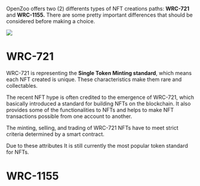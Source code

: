 OpenZoo offers two (2) differents types of NFT creations paths: **WRC-721** and **WRC-1155.**
There are some pretty important differences that should be considered before making a choice.

![](/nftstandards.png)

# WRC-721

WRC-721 is representing the **Single Token Minting standard**, which means each NFT created is unique.
These characteristics make them rare and collectables. 

The recent NFT hype is often credited to the emergence of WRC-721, which basically introduced a standard for building NFTs on the blockchain. It also provides some of the functionalities to NFTs and helps to make NFT transactions possible from one account to another.

The minting, selling, and trading of WRC-721 NFTs have to meet strict criteria determined by a smart contract. 

Due to these attributes It is still currently the most popular token standard for NFTs.

# WRC-1155

